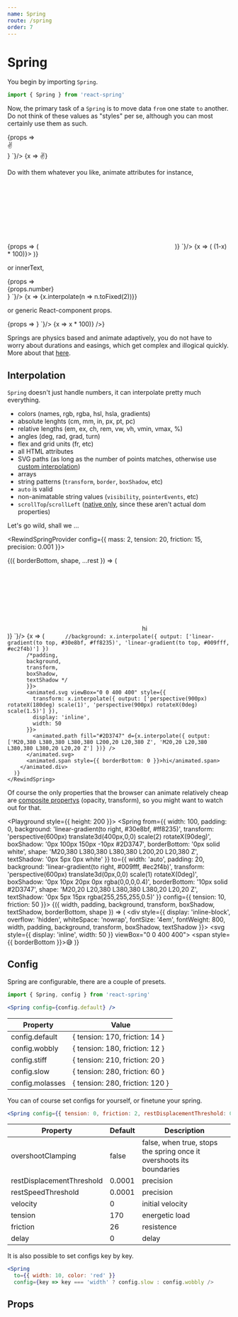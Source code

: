 ```yaml
---
name: Spring
route: /spring
order: 7
---
```



# Spring

You begin by importing `Spring`.

```jsx
import { Spring } from 'react-spring'
```

<RewindSpringProvider>
  <p>
    Now, the primary task of a <code>Spring</code> is to move data <code>from</code> one state <code>to</code> another. <span className="highlight">Do not think of these values as "styles"</span> per se, although you can most certainly use them as such.
  </p>

  <div className="code-table">
    <CodeMirror value={`<Spring
  from={{ opacity: 0 }}
  to={{ opacity: 1 }}>
  {props => <div style={props}>✌️</div>}
</Spring>`}/>
    <RewindSpring>
      {x => <animated.div style={{ opacity: x }}>✌️</animated.div>}
    </RewindSpring>
  </div>

  <p>
    Do with them whatever you like, animate <span className="highlight">attributes</span> for instance, 
  </p>

  <div className="code-table">
    <CodeMirror value={`<Spring
  from={{ x: 100 }}
  to={{ x: 0 }}>
  {props => (
    <svg strokeDashoffset={props.x}>
      <path d="..." />
    </svg>
  )}
</Spring>`}/>
    <RewindSpring>
      {x => (
        <animated.svg
          style={{ width: 100, height: 100, opacity: x }}
          viewBox="0 0 24 24"
          fill="none"
          stroke="white"
          strokeLinecap="round"
          strokeLinejoin="round"
          strokeDasharray={100}
          strokeDashoffset={x.interpolate(x => (1-x) * 100)}>
          <title>task-checklist-check</title>
          <path pathLength="100" className="a" d="M10,23.5H1.5a1,1,0,0,1-1-1V3.5a1,1,0,0,1,1-1h2" />
          <path pathLength="100" className="a" d="M15.5,2.5h2a1,1,0,0,1,1,1v6" />
          <path pathLength="100" className="a" d="M11.5,2.5a2,2,0,0,0-4,0h-2v3h8v-3Z" />
          <path pathLength="100" className="a" d="M16.5,9.5V5a.5.5,0,0,0-.5-.5H13.5" />
          <path pathLength="100" className="a" d="M5.5,4.5H3a.5.5,0,0,0-.5.5V21a.5.5,0,0,0,.5.5h7" />
          <line pathLength="100" className="a" x1="5.5" y1="8.499" x2="13.5" y2="8.499" />
          <line pathLength="100" className="a" x1="5.5" y1="11.499" x2="11.5" y2="11.499" />
          <line pathLength="100" className="a" x1="5.5" y1="14.499" x2="9.5" y2="14.499" />
          <circle pathLength="100" className="a" cx="17.5" cy="17.499" r="6" />
          <path pathLength="100" className="a" d="M20.174,15.755l-2.905,3.874a.75.75,0,0,1-1.13.08l-1.5-1.5" />
        </animated.svg>
      )}
    </RewindSpring>
  </div>

  <p>
    or <span className="highlight">innerText</span>,
  </p>

  <div className="code-table">
    <CodeMirror value={`<Spring
  from={{ number: 0 }}
  to={{ number: 1 }}>
  {props => <div>{props.number}</div>}
</Spring>`}/>
    <RewindSpring>
      {x => <animated.div style={{ fontFamily: 'monospace'}}>{x.interpolate(n => n.toFixed(2))}</animated.div>}
    </RewindSpring>
  </div>

  <p>
    or generic <span className="highlight">React-component props</span>.
  </p>

  <div className="code-table">
    <CodeMirror value={`<Spring
  from={{ value: 0 }}
  to={{ value: 100 }}>
  {props => <Donut value={props.value} />}
</Spring>`}/>
    <RewindSpring>
      {x => <AnimatedMeter type="circle" value={x.interpolate(x => x * 100)} />}
    </RewindSpring>
  </div>
</RewindSpringProvider>

<p>
  Springs are <span className="highlight">physics based</span> and animate adaptively, you do not have to worry about durations and easings, which get complex and illogical quickly. More about that <a href="/gotchas">here</a>.
</p>

## Interpolation

<p>
  <code>Spring</code> doesn't just handle numbers, it can <span className="highlight">interpolate pretty much everything</span>.
</p> 

* colors (names, rgb, rgba, hsl, hsla, gradients)
* absolute lenghts (cm, mm, in, px, pt, pc)
* relative lengths (em, ex, ch, rem, vw, vh, vmin, vmax, %)
* angles (deg, rad, grad, turn)
* flex and grid units (fr, etc)
* all HTML attributes
* SVG paths (as long as the number of points matches, otherwise use [custom interpolation](https://codesandbox.io/embed/lwpkp46om))
* arrays
* string patterns (`transform`, `border`, `boxShadow`, etc)
* `auto` is valid
* non-animatable string values (`visibility`, `pointerEvents`, etc)
* `scrollTop`/`scrollLeft` ([native only](/native), since these aren't actual dom properties)

Let's go wild, shall we ...

<RewindSpringProvider config={{ mass: 2, tension: 20, friction: 15, precision: 0.001 }}>
  <div className="code-table">
    <CodeMirror value={`<Spring
  from={{
    width: 100,
    padding: 0,
    background:
      'linear-gradient(to right, #30e8bf, #ff8235)',
    transform:
      'translate3d(400px,0,0) scale(2) rotateX(90deg)',
    boxShadow: '0px 100px 150px -10px #2D3747',
    borderBottom: '0px solid white',
    shape: 'M20,380 L380,380 L380,380 L200,20 L20,380 Z',
    textShadow: '0px 5px 0px white'
  }}
  to={{ 
    width: 'auto', 
    padding: 20, 
    background:
      'linear-gradient(to right, #009fff, #ec2f4b)', 
    transform: 
      'translate3d(0px,0,0) scale(1) rotateX(0deg)', 
    boxShadow: '0px 10px 20px 0px rgba(0,0,0,0.4)', 
    borderBottom: '10px solid #2D3747', 
    shape: 'M20,20 L20,380 L380,380 L380,20 L20,20 Z', 
    textShadow: '0px 5px 15px rgba(255,255,255,0.5)' 
  }}>
  {({ borderBottom, shape, ...rest }) => (
    <div style={rest}>
      <svg><path d={shape} /></svg>
      <span style={{ borderBottom }}>hi</span>
    </div>
  )}
</Spring>`}/>
    <RewindSpring>
      {x => (
        <animated.div style={{ 
          display: 'inline-block',
          overflow: 'hidden',
          whiteSpace: 'nowrap',
          fontSize: '2em',
          fontWeight: 800, 
          minWidth: 50,
          width: '100%',
          height: '100%',
          display: 'flex',
          justifyContent: 'center',
          alignItems: 'center',
          flexDirection: 'column',
          //width: x.interpolate({ output: ['15%', '100%'] }),
          
          //background: x.interpolate({ output: ['linear-gradient(to top, #30e8bf, #ff8235)', 'linear-gradient(to top, #009fff, #ec2f4b)'] })
          /*padding, 
          background, 
          transform, 
          boxShadow, 
          textShadow */
          }}>
          <animated.svg viewBox="0 0 400 400" style={{ 
            transform: x.interpolate({ output: ['perspective(900px) rotateX(180deg) scale(1)', 'perspective(900px) rotateX(0deg) scale(1.5)'] }),
            display: 'inline', 
            width: 50 
          }}>
            <animated.path fill="#2D3747" d={x.interpolate({ output: ['M20,380 L380,380 L380,380 L200,20 L20,380 Z', 'M20,20 L20,380 L380,380 L380,20 L20,20 Z'] })} />
          </animated.svg>
          <animated.span style={{ borderBottom: 0 }}>hi</animated.span>
        </animated.div>
      )}
    </RewindSpring>
  </div>
</RewindSpringProvider>

Of course the only properties that the browser can animate relatively cheap are [composite propertys](https://www.html5rocks.com/en/tutorials/speed/high-performance-animations/) (opacity, transform), so you might want to watch out for that.

<Playground style={{ height: 200 }}>
  <Spring
    from={{
      width: 100,
      padding: 0,
      background: 'linear-gradient(to right, #30e8bf, #ff8235)',
      transform: 'perspective(600px) translate3d(400px,0,0) scale(2) rotateX(90deg)',
      boxShadow: '0px 100px 150px -10px #2D3747',
      borderBottom: '0px solid white',
      shape: 'M20,380 L380,380 L380,380 L200,20 L20,380 Z',
      textShadow: '0px 5px 0px white'
    }}
    to={{ 
      width: 'auto', 
      padding: 20, 
      background: 'linear-gradient(to right, #009fff, #ec2f4b)', 
      transform: 'perspective(600px) translate3d(0px,0,0) scale(1) rotateX(0deg)', 
      boxShadow: '0px 10px 20px 0px rgba(0,0,0,0.4)', 
      borderBottom: '10px solid #2D3747', 
      shape: 'M20,20 L20,380 L380,380 L380,20 L20,20 Z', 
      textShadow: '0px 5px 15px rgba(255,255,255,0.5)' 
    }} config={{ tension: 10, friction: 50 }}>
    {({ width, padding, background, transform, boxShadow, textShadow, borderBottom, shape }) => (
      <div style={{ display: 'inline-block',
      overflow: 'hidden',
      whiteSpace: 'nowrap',
      fontSize: '4em',
      fontWeight: 800, width, padding, background, transform, boxShadow, textShadow }}>
        <svg style={{ display: 'inline', width: 50 }} viewBox="0 0 400 400">
          <path d={shape} fill="#2D3747"/>
        </svg>
        <span style={{ borderBottom }}>😅</span>
      </div>
    )}
  </Spring>
</Playground>

## Config

Spring are configurable, there are a couple of presets.

```jsx
import { Spring, config } from 'react-spring'

<Spring config={config.default} />
````

| Property                  | Value |
| ------------------------- | ------- |
| config.default             | { tension: 170, friction: 14 }
| config.wobbly              | { tension: 180, friction: 12 }
| config.stiff               | { tension: 210, friction: 20 }
| config.slow                | { tension: 280, friction: 60 }
| config.molasses            | { tension: 280, friction: 120 }

You can of course set configs for yourself, or finetune your spring. 

```jsx
<Spring config={{ tension: 0, friction: 2, restDisplacementThreshold: 0.1 }} />
````

| Property                  | Default | Description       |
| ------------------------- | ----------- | ------------- |
| overshootClamping         | false       | false, when true, stops the spring once it overshoots its boundaries
| restDisplacementThreshold | 0.0001      | precision
| restSpeedThreshold        | 0.0001      | precision
| velocity                  | 0           | initial velocity
| tension                   | 170         | energetic load
| friction                  | 26          | resistence
| delay                     | 0           | delay

It is also possible to set configs key by key.

```jsx
<Spring
  to={{ width: 10, color: 'red' }}
  config={key => key === 'width' ? config.slow : config.wobbly />
```

## Props

<PropsTable of={Spring} />